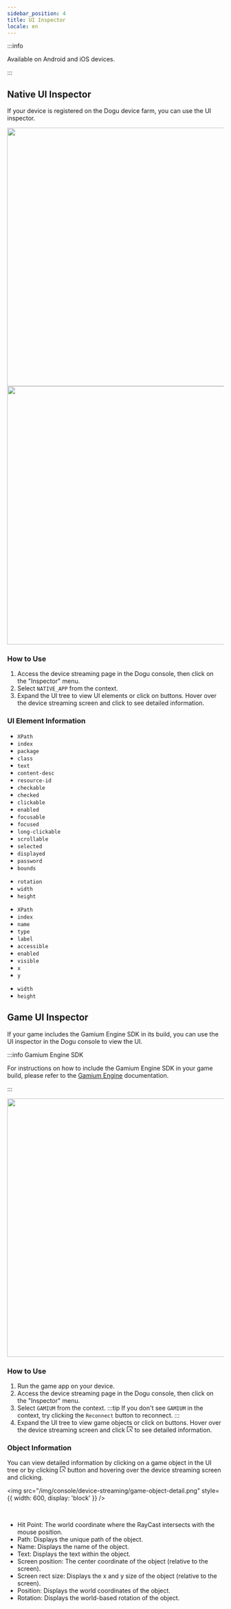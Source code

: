```yaml
---
sidebar_position: 4
title: UI Inspector
locale: en
---
```



:::info

Available on Android and iOS devices.

:::

## Native UI Inspector

If your device is registered on the Dogu device farm, you can use the UI inspector.

<div align="center">
  <img
    src="https://github.com/dogu-team/dogu/blob/main/.github/resources/android-inspecting.gif?raw=true"
    width="600"
  />
  <img
    src="https://github.com/dogu-team/dogu/blob/main/.github/resources/ios-inspecting.gif?raw=true"
    width="600"
  />
</div>

### How to Use

1. Access the device streaming page in the Dogu console, then click on the "Inspector" menu.
2. Select `NATIVE_APP` from the context.
3. Expand the UI tree to view UI elements or click on buttons. Hover over the device streaming screen and click to see detailed information.

### UI Element Information

<Tabs>
  <TabItem value="Android" label="Android" default>
    <ul>
      <li><code>XPath</code></li>
      <li><code>index</code></li>
      <li><code>package</code></li>
      <li><code>class</code></li>
      <li><code>text</code></li>
      <li><code>content-desc</code></li>
      <li><code>resource-id</code></li>
      <li><code>checkable</code></li>
      <li><code>checked</code></li>
      <li><code>clickable</code></li>
      <li><code>enabled</code></li>
      <li><code>focusable</code></li>
      <li><code>focused</code></li>
      <li><code>long-clickable</code></li>
      <li><code>scrollable</code></li>
      <li><code>selected</code></li>
      <li><code>displayed</code></li>
      <li><code>password</code></li>
      <li><code>bounds</code></li>
    </ul>
    <ul>
      <li><code>rotation</code></li>
      <li><code>width</code></li>
      <li><code>height</code></li>
    </ul>
  </TabItem>

  <TabItem value="iOS" label="iOS">
    <ul>
      <li><code>XPath</code></li>
      <li><code>index</code></li>
      <li><code>name</code></li>
      <li><code>type</code></li>
      <li><code>label</code></li>
      <li><code>accessible</code></li>
      <li><code>enabled</code></li>
      <li><code>visible</code></li>
      <li><code>x</code></li>
      <li><code>y</code></li>
    </ul>
    <ul>
      <li><code>width</code></li>
      <li><code>height</code></li>
    </ul>
  </TabItem>
</Tabs>

## Game UI Inspector

If your game includes the Gamium Engine SDK in its build, you can use the UI inspector in the Dogu console to view the UI.

:::info Gamium Engine SDK

For instructions on how to include the Gamium Engine SDK in your game build, please refer to the [Gamium Engine](https://gamium.dogutech.io/docs/engine/unity/project-configuration) documentation.

:::

<div align="center">
  <img
    src="https://github.com/dogu-team/dogu/blob/main/.github/resources/gamium-inspecting.gif?raw=true"
    width="600"
  />
</div>

### How to Use

1. Run the game app on your device.
2. Access the device streaming page in the Dogu console, then click on the "Inspector" menu.
3. Select `GAMIUM` from the context.
   :::tip
   If you don't see `GAMIUM` in the context, try clicking the `Reconnect` button to reconnect.
   :::
4. Expand the UI tree to view game objects or click on buttons. Hover over the device streaming screen and click <svg viewBox="64 64 896 896" focusable="false" data-icon="select" width="1em" height="1em" fill="currentColor" aria-hidden="true"><path d="M880 112H144c-17.7 0-32 14.3-32 32v736c0 17.7 14.3 32 32 32h360c4.4 0 8-3.6 8-8v-56c0-4.4-3.6-8-8-8H184V184h656v320c0 4.4 3.6 8 8 8h56c4.4 0 8-3.6 8-8V144c0-17.7-14.3-32-32-32zM653.3 599.4l52.2-52.2a8.01 8.01 0 00-4.7-13.6l-179.4-21c-5.1-.6-9.5 3.7-8.9 8.9l21 179.4c.8 6.6 8.9 9.4 13.6 4.7l52.4-52.4 256.2 256.2c3.1 3.1 8.2 3.1 11.3 0l42.4-42.4c3.1-3.1 3.1-8.2 0-11.3L653.3 599.4z"></path></svg> to see detailed information.

### Object Information

You can view detailed information by clicking on a game object in the UI tree or by clicking <svg viewBox="64 64 896 896" focusable="false" data-icon="select" width="1em" height="1em" fill="currentColor" aria-hidden="true"><path d="M880 112H144c-17.7 0-32 14.3-32 32v736c0 17.7 14.3 32 32 32h360c4.4 0 8-3.6 8-8v-56c0-4.4-3.6-8-8-8H184V184h656v320c0 4.4 3.6 8 8 8h56c4.4 0 8-3.6 8-8V144c0-17.7-14.3-32-32-32zM653.3 599.4l52.2-52.2a8.01 8.01 0 00-4.7-13.6l-179.4-21c-5.1-.6-9.5 3.7-8.9 8.9l21 179.4c.8 6.6 8.9 9.4 13.6 4.7l52.4-52.4 256.2 256.2c3.1 3.1 8.2 3.1 11.3 0l42.4-42.4c3.1-3.1 3.1-8.2 0-11.3L653.3 599.4z"></path></svg> button and hovering over the device streaming screen and clicking.

<img
  src="/img/console/device-streaming/game-object-detail.png"
  style={{ width: 600, display: 'block' }}
/>

<br />

- Hit Point: The world coordinate where the RayCast intersects with the mouse position.
- Path: Displays the unique path of the object.
- Name: Displays the name of the object.
- Text: Displays the text within the object.
- Screen position: The center coordinate of the object (relative to the screen).
- Screen rect size: Displays the x and y size of the object (relative to the screen).
- Position: Displays the world coordinates of the object.
- Rotation: Displays the world-based rotation of the object.
